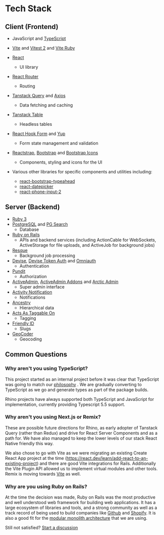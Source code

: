 # Tech Stack

## Client (Frontend)

- JavaScript and [TypeScript](https://www.typescriptlang.org/)
- [Vite](https://github.com/vitejs/vite) and [Vitest 2](https://github.com/vitest-dev/vitest) and [Vite Ruby](https://github.com/ElMassimo/vite_ruby)
- [React](https://github.com/facebook/react/)
  - UI library
- [React Router](https://github.com/remix-run/react-router)
  - Routing
- [Tanstack Query](https://github.com/tanstack/query) and [Axios](https://github.com/axios/axios)
  - Data fetching and caching
- [Tanstack Table](https://github.com/TanStack/table)
  - Headless tables
- [React Hook Form](https://github.com/react-hook-form/react-hook-form) and [Yup](https://github.com/jquense/yup)
  - Form state management and validation
- [Reactstrap](https://github.com/reactstrap/reactstrap), [Bootstrap](https://github.com/twbs/bootstrap) and [Bootstrap Icons](https://github.com/twbs/icons)

  - Components, styling and icons for the UI

- Various other libraries for specific components and utilities including:

  - [react-bootstrap-typeahead](https://github.com/ericgio/react-bootstrap-typeahead)
  - [react-datepicker](https://github.com/wojtekmaj/react-date-picker)
  - [react-phone-input-2](https://github.com/bl00mber/react-phone-input-2)

## Server (Backend)

- [Ruby 3](https://github.com/ruby/ruby)
- [PostgreSQL](https://www.postgresql.org/) and [PG Search](https://github.com/Casecommons/pg_search)
  - Database
- [Ruby on Rails](https://github.com/rails/rails)
  - APIs and backend services (including ActionCable for WebSockets, ActiveStorage for file uploads, and ActiveJob for background jobs)
- [Resque](https://github.com/resque/resque)
  - Background job processing
- [Devise](https://github.com/heartcombo/devise), [Devise Token Auth](https://github.com/lynndylanhurley/devise_token_auth) and [Omniauth](https://github.com/omniauth/omniauth)
  - Authentication
- [Pundit](https://github.com/varvet/pundit)
  - Authorization
- [ActiveAdmin](https://github.com/activeadmin/activeadmin), [ActiveAdmin Addons](https://github.com/platanus/activeadmin_addons) and [Arctic Admin](https://github.com/cprodhomme/arctic_admin)
  - Super admin interface
- [Activity Notification](https://github.com/simukappu/activity_notification)
  - Notifications
- [Ancestry](https://github.com/stefankroes/ancestry)
  - Hierarchical data
- [Acts As Taggable On](https://github.com/mbleigh/acts-as-taggable-on)
  - Tagging
- [Friendly ID](https://github.com/norman/friendly_id)
  - Slugs
- [GeoCoder](https://github.com/alexreisner/geocoder)
  - Geocoding

## Common Questions

### Why aren't you using TypeScript?

This project started as an internal project before it was clear that TypeScript was going to match our [philosophy](../concepts/principles) . We are gradually converting to TypeScript as we go and generate types as part of the package builds.

Rhino projects have always supported both TypeScript and JavaScript for implementation, currently providing Typescript 5.5 support.

### Why aren't you using Next.js or Remix?

These are possible future directions for Rhino, as early adopter of Tanstack Query (rather than Redux) and drive for React Server Components and as a path for. We have also managed to keep the lower levels of our stack React Native friendly this way.

We also chose to go with Vite as we were migrating an existing Create React App project at the time (https://react.dev/learn/add-react-to-an-existing-project) and there are good Vite integrations for Rails. Additionally the Vite Plugin API allowed us to implement virtual modules and other tools. Remix is moving towards [Vite](https://remix.run/docs/en/main/guides/vite) as well.

### Why are you using Ruby on Rails?

At the time the decision was made, Ruby on Rails was the most productive and well understood web framework for building web applications. It has a large ecosystem of libraries and tools, and a strong community as well as a track record of being used to build companies like [Github](https://github.com/) and [Shopify](https://www.shopify.com/). It is also a good fit for the [modular monolith architecture](../concepts/principles#reasonable-base-architecture) that we are using.

Still not satisfied? [Start a discussion](https://github.com/rhino-project/rhino-project/discussions/categories/ideas)
